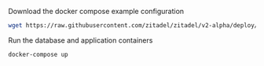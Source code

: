 Download the docker compose example configuration

```bash
wget https://raw.githubusercontent.com/zitadel/zitadel/v2-alpha/deploy/compose/docker-compose.yml
```

Run the database and application containers

```bash
docker-compose up
```

